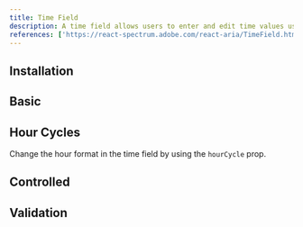 ```yaml
---
title: Time Field
description: A time field allows users to enter and edit time values using a keyboard. Each part of a time value is displayed in an individually editable segment.
references: ['https://react-spectrum.adobe.com/react-aria/TimeField.html#props']
---
```


## Installation
<Install component='time-field' />

## Basic
<Demo center component='date-and-time/time-field/time-field-demo' />

## Hour Cycles
Change the hour format in the time field by using the `hourCycle` prop.
<Demo center component='date-and-time/time-field/time-field-hc-demo' />

## Controlled
<Demo center component='date-and-time/time-field/time-field-controlled-demo' />

## Validation
<Demo center component='date-and-time/time-field/time-field-validation-demo' />
